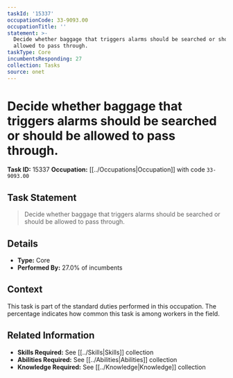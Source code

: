 ```yaml
---
taskId: '15337'
occupationCode: 33-9093.00
occupationTitle: ''
statement: >-
  Decide whether baggage that triggers alarms should be searched or should be
  allowed to pass through.
taskType: Core
incumbentsResponding: 27
collection: Tasks
source: onet
---
```

# Decide whether baggage that triggers alarms should be searched or should be allowed to pass through.

**Task ID:** 15337
**Occupation:** [[../Occupations|Occupation]] with code `33-9093.00`

## Task Statement

> Decide whether baggage that triggers alarms should be searched or should be allowed to pass through.

## Details

- **Type:** Core
- **Performed By:** 27.0% of incumbents

## Context

This task is part of the standard duties performed in this occupation. The percentage indicates how common this task is among workers in the field.

## Related Information

- **Skills Required:** See [[../Skills|Skills]] collection
- **Abilities Required:** See [[../Abilities|Abilities]] collection
- **Knowledge Required:** See [[../Knowledge|Knowledge]] collection
